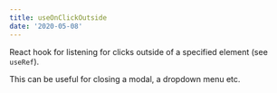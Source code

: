 ```yaml
---
title: useOnClickOutside
date: '2020-05-08'
---
```


React hook for listening for clicks outside of a specified element (see `useRef`).

This can be useful for closing a modal, a dropdown menu etc.
